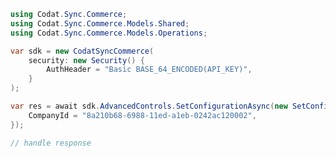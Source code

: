 ```csharp SetConfiguration.cs
using Codat.Sync.Commerce;
using Codat.Sync.Commerce.Models.Shared;
using Codat.Sync.Commerce.Models.Operations;

var sdk = new CodatSyncCommerce(
    security: new Security() {
        AuthHeader = "Basic BASE_64_ENCODED(API_KEY)",
    }
);

var res = await sdk.AdvancedControls.SetConfigurationAsync(new SetConfigurationRequest() {
    CompanyId = "8a210b68-6988-11ed-a1eb-0242ac120002",
});

// handle response
```
